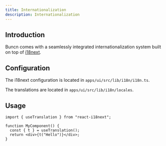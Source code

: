 ```yaml
---
title: Internationalization
description: Internationalization
---
```


## Introduction

Buncn comes with a seamlessly integrated internationalization system built on top of [i18next](https://i18next.com).

## Configuration

The i18next configuration is located in `apps/ui/src/lib/i18n/i18n.ts`.

The translations are located in `apps/ui/src/lib/i18n/locales`.

## Usage

```tsx
import { useTranslation } from "react-i18next";

function MyComponent() {
  const { t } = useTranslation();
  return <div>{t("Hello")}</div>;
}
```
